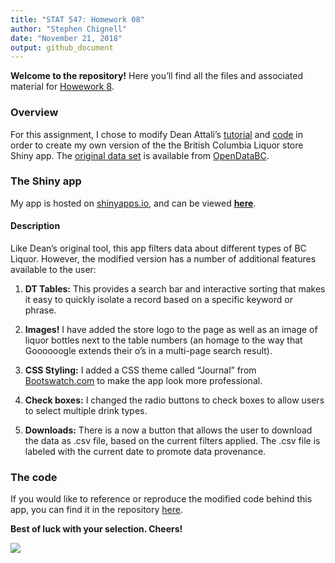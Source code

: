 ```yaml
---
title: "STAT 547: Homework 08"
author: "Stephen Chignell"
date: "November 21, 2018"
output: github_document
---
```


**Welcome to the repository!** Here you'll find all the files and associated material for [Howework 8](http://stat545.com/Classroom/assignments/hw08/hw08.html). 

### Overview
For this assignment, I chose to modify Dean Attali's [tutorial](https://deanattali.com/blog/building-shiny-apps-tutorial/) and [code](https://deanattali.com/blog/building-shiny-apps-tutorial/#12-final-shiny-app-code) in order to create my own version of the the British Columbia Liquor store Shiny app. The [original data set](http://www.opendatabc.ca/dataset/bc-liquor-store-product-price-list-current-prices) is available from [OpenDataBC](http://www.opendatabc.ca/).


### The Shiny app
My app is hosted on [shinyapps.io](https://www.shinyapps.io), and can be viewed [**here**](https://smc-test-shiny.shinyapps.io/British_Columbia_Liquor_Prices/).

#### Description

Like Dean's original tool, this app filters data about different types of BC Liquor. However, the modified version has a number of additional features available to the user:

1. **DT Tables:** This provides a search bar and interactive sorting that makes it easy to quickly isolate a record based on a specific keyword or phrase.

2. **Images!** I have added the store logo to the page as well as an image of liquor bottles next to the table numbers (an homage to the way that Goooooogle extends their o's in a multi-page search result).

3. **CSS Styling:** I added a CSS theme called "Journal" from [Bootswatch.com](https://bootswatch.com/) to make the app look more professional.

4. **Check boxes:** I changed the radio buttons to check boxes to allow users to select multiple drink types. 

5. **Downloads:** There is a now a button that allows the user to download the data as .csv file, based on the current filters applied. The .csv file is labeled with the current date to promote data provenance.


### The code
If you would like to reference or reproduce the modified code behind this app, you can find it in the repository [here](https://github.com/STAT545-UBC-students/hw08-schignel/blob/master/bcl/app.R).



**Best of luck with your selection. Cheers!** 

![](https://media.giphy.com/media/RLfDm4jtYWt68/giphy.gif)

